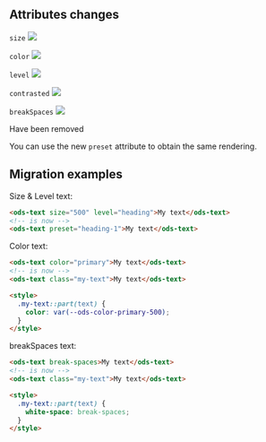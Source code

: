 ## Attributes changes

`size` <img src="https://img.shields.io/badge/removed-FF0000" />

`color` <img src="https://img.shields.io/badge/removed-FF0000" />

`level` <img src="https://img.shields.io/badge/removed-FF0000" />

`contrasted` <img src="https://img.shields.io/badge/removed-FF0000" />

`breakSpaces` <img src="https://img.shields.io/badge/removed-FF0000" />

Have been removed

You can use the new `preset` attribute to obtain the same rendering.

## Migration examples

Size & Level text:
```html
<ods-text size="500" level="heading">My text</ods-text>
<!-- is now -->
<ods-text preset="heading-1">My text</ods-text>
```

Color text:
```html
<ods-text color="primary">My text</ods-text>
<!-- is now -->
<ods-text class="my-text">My text</ods-text>

<style>
  .my-text::part(text) {
    color: var(--ods-color-primary-500);
  }
</style>
```

breakSpaces text:
```html
<ods-text break-spaces>My text</ods-text>
<!-- is now -->
<ods-text class="my-text">My text</ods-text>

<style>
  .my-text::part(text) {
    white-space: break-spaces;
  }
</style>
```
